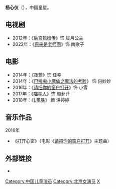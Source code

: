 {{unreferenced|time=2016-07-24T11:33:36+00:00}}
{{藝人
|姓名 = 杨心仪
|類型 = 女演员
|圖片 =
|圖片尺寸 = 
|圖片簡介 = 
|羅馬拼音 = Yang Xinyi
|暱稱 = 
|國籍 = {{PRC}}
|民族 = [[汉族|汉族]]
|出生日期 = {{birth date and age|2004|10|23}}
|出生地點 = {{CHN}}[[北京|北京]]
|籍貫 = [[北京市|北京市]]
|逝世日期 = 
|逝世地點 = 
|職業 = 演员
|語言 = [[汉语|汉语]][[普通话|普通话]]
|教育程度 = 
|宗教信仰 =
|出身地 = 
|出道作 = 
|出道日期 = 
|代表作 = 《[[夜莺_(电影)|夜莺]]》<br/>《[[请把你的窗户打开|请把你的窗户打开]]》
|活躍年代 = 
|唱片公司 = 
|經紀公司 = 
|獎項 = 
|imdb = 
}}
'''杨心仪'''（{{bd|2004年|10月23日}}），中国童星。

==电视剧==
*2012年：《[[后宫甄嬛传_(电视剧)|后宫甄嬛传]]》饰 胧月公主
*2022年：《[[原来是老师啊_(电视剧)|原来是老师啊]]》饰 南歌子

==电影==
*2014年：《[[夜莺_(电影)|夜莺]]》饰 任幸
*2014年：《[[巴啦啦小魔仙之魔法的考验|巴啦啦小魔仙之魔法的考验]]》 饰 何妙妙
*2016年：《[[请把你的窗户打开|请把你的窗户打开]]》饰 小雪
*2017年：《[[喵星人_(電影)|喵星人]]》饰 周菲菲
*2018年：《[[L風暴|L風暴]]》 飾 洪婷婷

==音乐作品==
2016年
*《打开心窗》（电影《[[请把你的窗户打开|请把你的窗户打开]]》主题曲）

== 外部链接 ==
* {{Sinaweibo|3889206991|杨心仪}}

{{Authority control}}
{{DEFAULTSORT:Y}}
[[Category:中国儿童演员|Category:中国儿童演员]]
[[Category:北京女演员|Category:北京女演员]]
[[Category:杨姓|X]]
{{China-enter-bio-stub}}